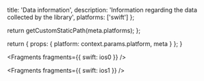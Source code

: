 
  title: 'Data information',
  description: 'Information regarding the data collected by the library',
  platforms: ['swift']
};

  return getCustomStaticPath(meta.platforms);
};

  return {
    props: {
      platform: context.params.platform,
      meta
    }
  };
}


<Fragments fragments={{ swift: ios0 }} />


<Fragments fragments={{ swift: ios1 }} />
